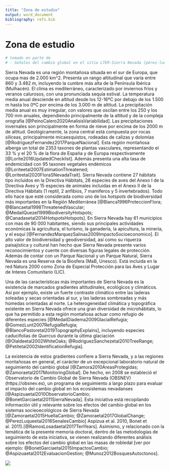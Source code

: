 ```yaml
---
title: "Zona de estudio"
output: word_document
bibliography: refs.bib
---
```


# Zona de estudio
```r
# tomado en parte de
# - Señales del cambio global en el sitio LTER-Sierra Nevada (pérez-luque ecosistemas)
```

Sierra Nevada es una región montañosa situada en el sur de Europa, que ocupa mas de 2.000 km^2. Presenta un rango altitudinal que varía entre 860 y 3.482 m, incluyendo la cumbre más alta de la Península Ibérica (Mulhacén). El clima es mediterráneo, caracterizado por inviernos fríos y veranos calurosos, con una pronunciada sequía estival. La temperatura media anual desciende en altitud desde los 12-16ºC por debajo de los 1.500 m hasta los 0ºC por encima de los 3.000 m de altitud. La precipitación media anual es muy irregular, con valores que oscilan entre los 250 y los 700 mm anuales, dependiendo  principalmente de la altitud y de la compleja orografía [@PeinoCalero2020AnalisisVariabilidad]. Las precipitaciones invernales son principalmente en forma de nieve por encima de los 2000 m de altitud. Geológicamente, la zona central está compuesta por rocas silíceas, principalmente micaesquistos, rodeadas de calizas y dolomías [@RodriguezFernandez2017ParqueNacional]. Esta región montañosa alberga un total de 2353 taxones de plantas vasculares, representando el 33 % y el 20 % de la flora de España y de Europa respectivamente [@Lorite2016UpdatedChecklist]. Además presenta una alta tasa de endemicidad con 95 taxones vegetales endémicos [@Loriteetal2007EstimationThreatened; @Loriteetal2020FloraSNevadaTrait]. Sierra Nevada contiene 27 hábitats tipo incluidos en la Directiva Hábitats, 28 especies de aves del Anexo I de la Directiva Aves y 15 especies de animales incluidas en el Anexo II de la Directiva Hábitats (1 reptil, 2 anfibios, 7 mamíferos y 5 invertebrados). Todo ello hace que esté considerada como uno de los *hotspots* de biodiversidad más importantes en la Región Mediterránea [@Blanca1996ProteccionFlora; @Blancaetal1998ThreatenedVascular; @MedailQuezel1999BiodiversityHotspots;  @Canadasetal2014HotspotsHotspots]. En Sierra Nevada hay 61 municipios con mas de 90 000 habitantes, siendo sus principales actividades económicas la agricultura, el turismo, la ganadería, la apicultura, la minería, y el esquí [@FernandezMarquezSalinas2009ImpactoSocioeconomico]. El alto valor de biodiversidad y geodiversidad, así como su riquerza paisajística y cultural han hecho que Sierra Nevada presente varios reconocimientos y cuente con diversas figuras legales de protección. Además de contar con un Parque Nacional y un Parque Natural, Sierra Nevada es una Reserva de la Biosfera (MaB, Unesco). Está incluida en la red Natura 2000 como Zona de Especial Protección para las Aves y Lugar de Interes Comunitario (LIC). 

Una de las características más importantes de Sierra Nevada es la existencia de marcados gradientes altitudinales, ecológicos y climáticos. Así por ejemplo, existe un fuerte contraste climático entre las laderas soleadas y secas orientadas al sur, y las laderas sombreadas y más húmedas orientadas al norte. La heterogeneidad climática y topográfica existente en Sierra Nevada ofrece una gran diversidad de microhábitats, lo que ha permitido a esta región montañosa actuar como refugio de diferentes especies [@MedailDiadema2009GlacialRefugia; @GomezLunt2007RefugiaRefugia; @BlancoPastoretal2019TopographyExplains], incluyendo especies caducifolias de *Quercus* durante la última glaciación [@Olaldeetal2002WhiteOaks; @RodriguezSanchezetal2010TreeRange; @Petitetal2002IdentificationRefugia]. 

La existencia de estos gradientes confiere a Sierra Nevada, y a las regiones montañosas en general, el carácter de un excepcional laboratorio natural de seguimiento del cambio global [@Zamora2010AreasProtegidas; @Zamoraetal2017MonitoringGlobal]. De hecho, en 2008 se estableció el Observatorio de Cambio Global de Sierra Nevada (OBSNEV) (https://obsnev.es), un programa de seguimiento a largo plazo para evaluar el impacto del cambio global en los ecosistemas nevadanses [@Aspizuaetal2010ObservatorioCambio; @BonetGarciaetal2011SierraNevada]. Esta iniciativa está recopilando información útil y relevante sobre los efectos del cambio global en los sistemas socieoecológicos de Sierra Nevada [@Zamoraetal2015HuellaCambio; @Zamoraetal2017GlobalChange; @PerezLuqueetal2016SenalesCambio] Aspizua et al. 2010, Bonet et al. 2011).[@RamosLosadaetal2017TenYears]. Asimismo, y relacionado con la temática de la presente memoria doctoral, dentro de las metodologías de seguimiento de esta iniciativa, se vienen realizando diferentes análisis sobre los efectos del cambio global en las masas de robledal [ver por ejemplo: @BonetGarciaetal2015ImpactosCambio; @Aspizuaetal2012EvaluacionGestion; @Munoz2012BosquesAutoctonos]. 

![](img/mapa-sn.png) 
